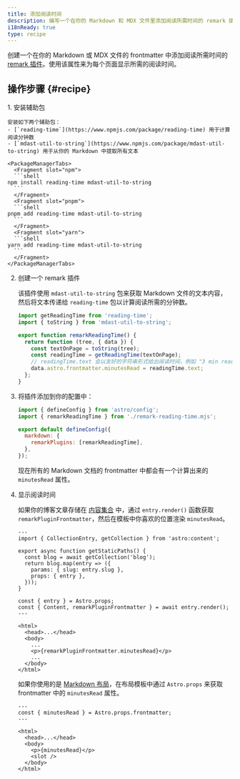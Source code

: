 ```yaml
---
title: 添加阅读时间
description: 编写一个在你的 Markdown 和 MDX 文件里添加阅读所需时间的 remark 插件。
i18nReady: true
type: recipe
---
```


创建一个在你的 Markdown 或 MDX 文件的 frontmatter 中添加阅读所需时间的 [remark 插件](https://github.com/remarkjs/remark)。使用该属性来为每个页面显示所需的阅读时间。

## 操作步骤 \{#recipe\}

<Steps>
1. 安装辅助包

    安装如下两个辅助包：
    - [`reading-time`](https://www.npmjs.com/package/reading-time) 用于计算阅读分钟数
    - [`mdast-util-to-string`](https://www.npmjs.com/package/mdast-util-to-string) 用于从你的 Markdown 中提取所有文本

    <PackageManagerTabs>
      <Fragment slot="npm">
      ```shell
    npm install reading-time mdast-util-to-string
      ```
      </Fragment>
      <Fragment slot="pnpm">
      ```shell
    pnpm add reading-time mdast-util-to-string
      ```
      </Fragment>
      <Fragment slot="yarn">
      ```shell
    yarn add reading-time mdast-util-to-string
      ```
      </Fragment>
    </PackageManagerTabs>

2. 创建一个 remark 插件

    该插件使用 `mdast-util-to-string` 包来获取 Markdown 文件的文本内容，然后将文本传递给 `reading-time` 包以计算阅读所需的分钟数。

    ```js title="remark-reading-time.mjs"
    import getReadingTime from 'reading-time';
    import { toString } from 'mdast-util-to-string';

    export function remarkReadingTime() {
      return function (tree, { data }) {
        const textOnPage = toString(tree);
        const readingTime = getReadingTime(textOnPage);
        // readingTime.text 会以友好的字符串形式给出阅读时间，例如 "3 min read"。
        data.astro.frontmatter.minutesRead = readingTime.text;
      };
    }
    ```

3. 将插件添加到你的配置中：

    ```js title="astro.config.mjs" "import { remarkReadingTime } from './remark-reading-time.mjs';" "remarkPlugins: [remarkReadingTime],"
    import { defineConfig } from 'astro/config';
    import { remarkReadingTime } from './remark-reading-time.mjs';

    export default defineConfig({
      markdown: {
        remarkPlugins: [remarkReadingTime],
      },
    });
    ```

    现在所有的 Markdown 文档的 frontmatter 中都会有一个计算出来的 `minutesRead` 属性。

4. 显示阅读时间

    如果你的博客文章存储在 [内容集合](/zh-cn/guides/content-collections/) 中，通过 `entry.render()` 函数获取 `remarkPluginFrontmatter`，然后在模板中你喜欢的位置渲染 `minutesRead`。

    ```astro title="src/pages/posts/[slug].astro" "const { Content, remarkPluginFrontmatter } = await entry.render();" "<p>{remarkPluginFrontmatter.minutesRead}</p>"
    ---
    import { CollectionEntry, getCollection } from 'astro:content';

    export async function getStaticPaths() {
      const blog = await getCollection('blog');
      return blog.map(entry => ({
        params: { slug: entry.slug },
        props: { entry },
      }));
    }

    const { entry } = Astro.props;
    const { Content, remarkPluginFrontmatter } = await entry.render();
    ---

    <html>
      <head>...</head>
      <body>
        ...
        <p>{remarkPluginFrontmatter.minutesRead}</p>
        ...
      </body>
    </html>
    ```

    如果你使用的是 [Markdown 布局](/zh-cn/guides/markdown-content/#markdown-and-mdx-pages)，在布局模板中通过 `Astro.props` 来获取 frontmatter 中的 `minutesRead` 属性。

    ```astro title="src/layouts/BlogLayout.astro" "const { minutesRead } = Astro.props.frontmatter;" "<p>{minutesRead}</p>"
    ---
    const { minutesRead } = Astro.props.frontmatter;
    ---

    <html>
      <head>...</head>
      <body>
        <p>{minutesRead}</p>
        <slot />
      </body>
    </html>
    ```
</Steps>